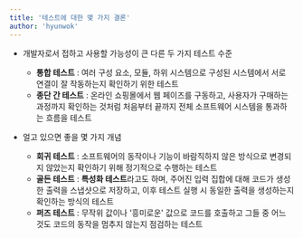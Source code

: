 ```yaml
---
title: '테스트에 대한 몇 가지 결론'
author: 'hyunwok'
---
```


- 개발자로서 접하고 사용할 가능성이 큰 다른 두 가지 테스트 수준
    - **통합 테스트** : 여러 구성 요소, 모듈, 하위 시스템으로 구성된 시스템에서 서로 연결이 잘 작동하는지 확인하기 위한 테스트
    - **종단 간 테스트** : 온라인 쇼핑몰에서 웹 페이즈를 구동하고, 사용자가 구매하는 과정까지 확인하는 것처럼 처음부터 끝까지 전체 소프트웨어 시스템을 통과하는 흐름을 테스트 

- 얼고 있으면 좋을 몇 가지 개념
    - **회귀 테스트** : 소프트웨어의 동작이나 기능이 바람직하지 않은 방식으로 변경되지 않았는지 확인하기 위해 정기적으로 수행하는 테스트
    - **골든 테스트** : **특성화 테스트**라고도 하며, 주어진 입력 집합에 대해 코드가 생성한 출력을 스냅샷으로 저장하고, 이후 테스트 실행 시 동일한 출력을 생성하는지 확인하는 방식의 테스트
    - **퍼즈 테스트** : 무작위 값이나 '흥미로운' 값으로 코드를 호출하고 그들 중 어느 것도 코드의 동작을 멈추지 않는지 점검하는 테스트
